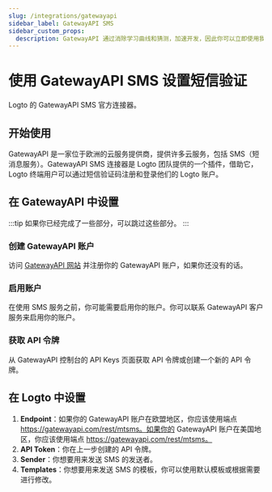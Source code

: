 ```yaml
---
slug: /integrations/gatewayapi
sidebar_label: GatewayAPI SMS
sidebar_custom_props:
  description: GatewayAPI 通过消除学习曲线和猜测，加速开发，因此你可以立即使用我们的 API 开始构建。
---
```



# 使用 GatewayAPI SMS 设置短信验证

Logto 的 GatewayAPI SMS 官方连接器。

<GuideTip />

## 开始使用

GatewayAPI 是一家位于欧洲的云服务提供商，提供许多云服务，包括 SMS（短消息服务）。GatewayAPI SMS 连接器是 Logto 团队提供的一个插件，借助它，Logto 终端用户可以通过短信验证码注册和登录他们的 Logto 账户。

## 在 GatewayAPI 中设置

:::tip
如果你已经完成了一些部分，可以跳过这些部分。
:::

### 创建 GatewayAPI 账户

访问 [GatewayAPI 网站](https://www.gatewayapi.com/) 并注册你的 GatewayAPI 账户，如果你还没有的话。

### 启用账户

在使用 SMS 服务之前，你可能需要启用你的账户。你可以联系 GatewayAPI 客户服务来启用你的账户。

### 获取 API 令牌

从 GatewayAPI 控制台的 API Keys 页面获取 API 令牌或创建一个新的 API 令牌。

## 在 Logto 中设置

1. **Endpoint**：如果你的 GatewayAPI 账户在欧盟地区，你应该使用端点 https://gatewayapi.com/rest/mtsms。如果你的 GatewayAPI 账户在美国地区，你应该使用端点 https://gatewayapi.com/rest/mtsms。
2. **API Token**：你在上一步创建的 API 令牌。
3. **Sender**：你想要用来发送 SMS 的发送者。
4. **Templates**：你想要用来发送 SMS 的模板，你可以使用默认模板或根据需要进行修改。
